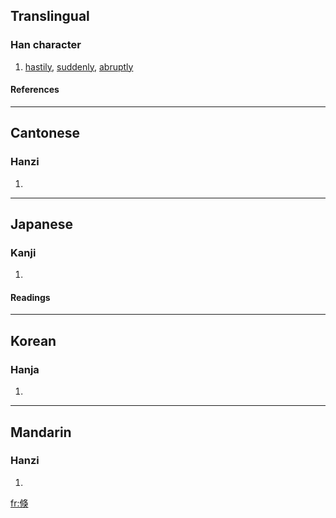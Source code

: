 ==Translingual==
===Han character===
{{Han char|rad=人|as=08|sn=10|four=2723<sub>4</sub>|canj=人中竹大 (OLHK), 人中人大 (OLOK), X人中人大 (XOLOK)}}
# [[hastily]], [[suddenly]], [[abruptly]]
====References====
{{Han ref|kx=0107.220|dkj=00762|dj=0229.020|hdz=10175.060|uh=500F|ud=20495|bh=B0BF|bd=45247}}
----
==Cantonese==
===Hanzi===
{{yue-hanzi|jyut=|y=suk1}}
# {{defn|Cantonese}}
----
==Japanese==
===Kanji===
{{ja-kanji|grade=|rs=人08}}
# {{defn|Japanese}} 
====Readings====
{{ja-readings|on=[[しゅく]] (shuku)|kun=[[たちまち]] (tachimachi)}}
----
==Korean==
===Hanja===
{{ko-hanja|hangeul=[[숙]]|rv=suk|mr=suk}}
# {{defn|Korean}}
----
==Mandarin==
===Hanzi===
{{cmn-hanzi|pin=[[shū]] (shu1)|wg=shu<sup>1</sup>}}
# {{defn|Mandarin}}

[[fr:倏]]